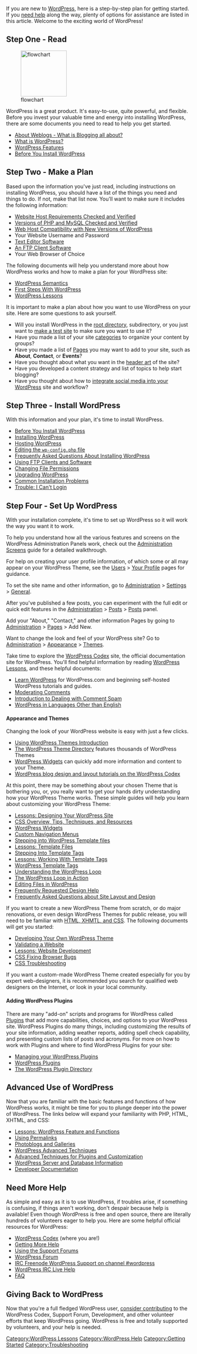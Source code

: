 {{Languages|
{{en|New To WordPress - Where to Start}}
{{ar|جديد على ووردبرس - من أين تبدأ}}
{{es|Nuevo en WordPress - Por dónde empezar}}
{{fi|Uusi Wordpressissä - mistä aloittaa}}
{{fr|Nouveau sur WordPress - Où commencer}}
{{it|Nuovo su WordPress - Da dove iniziare}}
{{ja|New_To_WordPress_-_Where_to_Start}}
{{ka|WordPress დამწყებთათვის — რითი დავიწყოთ}}
{{ko|New To WordPress - Where to Start}}
{{mk|WordPress_почетник_-_Од_каде_да_почнам}}
{{mya|New_To_WordPress_-_Where_to_Start}}
{{nl|Maak kennis met WordPress &#8211; Een goed begin}}
{{pt-br|Novo no WordPress - por onde começar}}
{{ro|Prima tangent,a( cu WordPress — Cu ce sa( începi}}
{{ru|Новичкам в WordPress — С чего начать}}
{{sk|New To WordPress - Where to Start}}
{{sl|New To WordPress - Where to Start}}
{{th|มือใหม่กับเวิร์ดเพรส_-_เริ่มใช้ยังไง}}
{{zh-cn|WordPress 新手 - 如何开始}}
{{zh-tw|WordPress 新手 - 如何開始}}
}}
If you are new to [http://www.wordpress.org/ WordPress], here is a step-by-step plan for getting started. If you [[#Need More Help|need help]] along the way, plenty of options for assistance are listed in this article. Welcome to the exciting world of WordPress!

==Step One - Read==

[[File:stepOneRead.png|125px|thumb|flowchart]]

WordPress is a great product. It's easy-to-use, quite powerful, and flexible. Before you invest your valuable time and energy into installing WordPress, there are some documents you need to read to help you get started. 

* [[Introduction to Blogging| About Weblogs - What is Blogging all about?]]
* [[WordPress| What is WordPress?]]
* [[WordPress Features]]
* [[Before You Install|Before You Install WordPress]]

==Step Two - Make a Plan==
Based upon the information you've just read, including instructions on installing WordPress, you should have a list of the things you need and things to do. If not, make that list now. You'll want to make sure it includes the following information:

* [[Hosting_WordPress|Website Host Requirements Checked and Verified]]
* [[Hosting_WordPress|Versions of PHP and MySQL Checked and Verified]]
* [[Core_Update_Host_Compatibility|Web Host Compatibility with New Versions of WordPress]]
* Your Website Username and Password
* [[Glossary#Text editor|Text Editor Software]]
* [[FTP_Clients|An FTP Client Software]]
* Your Web Browser of Choice

The following documents will help you understand more about how WordPress works and how to make a plan for your WordPress site:

* [[WordPress Semantics]]
* [[First Steps With WordPress]]
* [[WordPress Lessons]]

It is important to make a plan about how you want to use WordPress on your site. Here are some questions to ask yourself.

* Will you install WordPress in the [[Giving_WordPress_Its_Own_Directory|root directory]], subdirectory, or you just want to [[Test_Driving_WordPress|make a test site]] to make sure you want to use it?
* Have you made a list of your site [[Glossary#C|categories]] to organize your content by groups?
* Have you made a list of [[Pages]] you may want to add to your site, such as '''About''', '''Contact''', or '''Events'''?
* Have you thought about what you want in the [[Designing_Headers|header art]] of the site?
* Have you developed a content strategy and list of topics to help start blogging?
* Have you thought about how to [http://wordpress.org/extend/ideas/tags/social-media-integration integrate social media into your WordPress] site and workflow?

==Step Three - Install WordPress==
With this information and your plan, it's time to install WordPress.

* [[Before You Install|Before You Install WordPress]]
* [[Installing WordPress]]
* [[Hosting WordPress]]
* [[Editing_wp-config.php|Editing the <tt>wp-config.php</tt> file]]
* [[FAQ Installation|Frequently Asked Questions About Installing WordPress]]
* [[FTP Clients|Using FTP Clients and Software]]
* [[Changing File Permissions]]
* [[Upgrading WordPress]]
* [[Installing WordPress#Common Installation Problems|Common Installation Problems]]
* [[Login Trouble|Trouble: I Can't Login]]

==Step Four - Set Up WordPress==
With your installation complete, it's time to set up WordPress so it will work the way you want it to work. 

To help you understand how all the various features and screens on the WordPress Administration Panels work, check out the [[Administration_Panels|Administration Screens]] guide for a detailed walkthrough.

For help on creating your user profile information, of which some or all may appear on your WordPress Theme, see the [[Administration_Panels#Your_Profile|Users]] > [[Users_Your_Profile_SubPanel|Your Profile]] pages for guidance.

To set the site name and other information, go to [[Administration_Panels|Administration]] > [[Administration_Panels#General|Settings]] > [[Settings_General_SubPanel|General]].

After you've published a few posts, you can experiment with the full edit or quick edit features in the [[Administration_Panels|Administration]] > [[Administration_Panels#Posts|Posts]] > [[Posts_Posts_SubPanel|Posts]] panel. 

Add your "About," "Contact," and other information Pages by going to [[Administration_Panels|Administration]] > [[Pages_Pages_SubPanel|Pages]] > Add New.

Want to change the look and feel of your WordPress site? Go to [[Administration_Panels|Administration]] > [[Administration_Panels#Themes|Appearance]] > [[Appearance_Themes_SubPanel|Themes]].

Take time to explore the [[Main Page|WordPress Codex]] site, the official documentation site for WordPress. You'll find helpful information by reading [[WordPress Lessons]], and these helpful documents:

* [http://learn.wordpress.com/ Learn WordPress] for WordPress.com and beginning self-hosted WordPress tutorials and guides.
* [[Comment Moderation|Moderating Comments]]
* [[Comment Spam|Introduction to Dealing with Comment Spam]]
* [[Localization|WordPress in Languages Other than English]]

====Appearance and Themes====
Changing the look of your WordPress website is easy with just a few clicks. 

* [[Using Themes|Using WordPress Themes Introduction]]
* [http://wordpress.org/extend/themes/ The WordPress Theme Directory] features thousands of WordPress Themes
* [[WordPress Widgets]] can quickly add more information and content to your Theme.
* [[Blog Design and Layout|WordPress blog design and layout tutorials on the WordPress Codex]]

At this point, there may be something about your chosen Theme that is bothering you, or, you really want to get your hands dirty understanding how your WordPress Theme works. These simple guides will help you learn about customizing your WordPress Theme:

* [[WordPress Lessons#Designing Your WordPress Site|Lessons: Designing Your WordPress Site]]
* [[CSS|CSS Overview, Tips, Techniques, and Resources]]
* [[WordPress Widgets]]
* [[Navigation_Menus|Custom Navigation Menus]]
* [[Stepping Into Templates|Stepping into WordPress Template files]]
* [[WordPress Lessons#Templates|Lessons: Template Files]]
* [[Stepping Into Template Tags]]
* [[WordPress Lessons#Template Tags|Lessons: Working With Template Tags]]
* [[Template Tags|WordPress Template Tags]]
* [[The Loop|Understanding the WordPress Loop]]
* [[The Loop in Action|The WordPress Loop in Action]]
* [[Editing Files|Editing Files in WordPress]]
* [[Blog Design and Layout# Frequently Requested Design Help|Frequently Requested Design Help]]
* [[FAQ_Layout and Design| Frequently Asked Questions about Site Layout and Design]]

If you want to create a new WordPress Theme from scratch, or do major renovations, or even design WordPress Themes for public release, you will need to be familiar with [[Know Your Sources|HTML, XHMTL, and CSS]]. The following documents will get you started:

* [[Theme Development|Developing Your Own WordPress Theme]]
* [[Validating a Website]]
* [[WordPress Lessons#Website Development|Lessons: Website Development]]
* [[CSS Fixing Browser Bugs]]
* [[CSS Troubleshooting]]

If you want a custom-made WordPress Theme created especially for you by expert web-designers, it is recommended you search for qualified web designers on the Internet, or look in your local community.

====Adding WordPress Plugins====
There are many "add-on" scripts and programs for WordPress called [[Plugins]] that add more capabilities, choices, and options to your WordPress site. WordPress Plugins do many things, including customizing the results of your site information, adding weather reports, adding spell check capability, and presenting custom lists of posts and acronyms. For more on how to work with Plugins and where to find WordPress Plugins for your site:

* [[Plugins_Plugins_SubPanel|Managing your WordPress Plugins]]
* [[Plugins|WordPress Plugins]]
* [http://wordpress.org/extend/plugins/ The WordPress Plugin Directory]

==Advanced Use of WordPress==
Now that you are familiar with the basic features and functions of how WordPress works, it might be time for you to plunge deeper into the power of WordPress. The links below will expand your familiarity with PHP, HTML, XHTML, and CSS:

* [[WordPress Lessons#Features and Functions|Lessons: WordPress Feature and Functions]]
* [[Using Permalinks]]
* [[Photoblogs and Galleries]]
* [[Advanced Topics#WordPress Advanced Techniques|WordPress Advanced Techniques]]
* [[Advanced Topics# WordPress Plugins and Customization|Advanced Techniques for Plugins and Customization]]
* [[Advanced Topics#Server and Database Information|WordPress Server and Database Information]]
* [[Developer Documentation]]

==Need More Help==

As simple and easy as it is to use WordPress, if troubles arise, if something is confusing, if things aren't working, don't despair because help is available! Even though WordPress is free and open source, there are literally hundreds of volunteers eager to help you. Here are some helpful official resources for WordPress:

* [http://codex.wordpress.org/ WordPress Codex] (where you are!)
* [[Getting More Help]]
* [[Using the Support Forums]]
* [http://www.wordpress.org/support WordPress Forum]
* [[IRC|IRC Freenode WordPress Support on channel #wordpress]]
* [[WordPress IRC Live Help]]
* [[FAQ]]

==Giving Back to WordPress==

Now that you're a full fledged WordPress user, [[Codex:Community_Portal|consider contributing]] to the WordPress Codex, Support Forum, Development, and other volunteer efforts that keep WordPress going. WordPress is free and totally supported by volunteers, and your help is needed.
 

[[Category:WordPress Lessons]]
[[Category:WordPress Help]]
[[Category:Getting Started]]
[[Category:Troubleshooting]]
